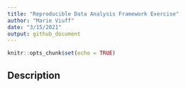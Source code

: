 ```yaml
---
title: "Reproducible Data Analysis Framework Exercise"
author: "Marie Viuff"
date: "3/15/2021"
output: github_document
---
```


```r
knitr::opts_chunk$set(echo = TRUE)
```

## Description



